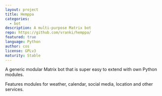 ```yaml
---
layout: project
title: Hemppa
categories:
  - bot
description: A multi-purpose Matrix bot
repo: https://github.com/vranki/hemppa/
featured: true
language: Python
author: cos
license: GPLv3
maturity: Stable
---
```


A generic modular Matrix bot that is super easy to extend with own Python modules.

Features modules for weather, calendar, social media, location and other services.


